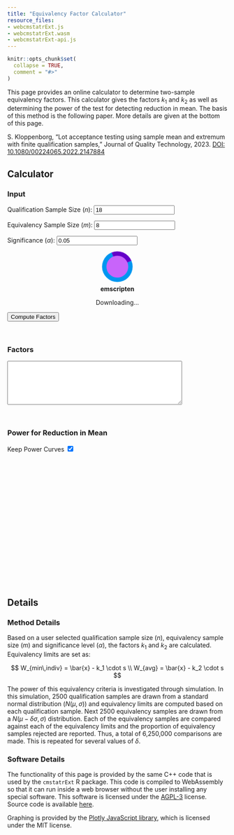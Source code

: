 ```yaml
---
title: "Equivalency Factor Calculator"
resource_files:
- webcmstatrExt.js
- webcmstatrExt.wasm
- webcmstatrExt-api.js
---
```


```r
knitr::opts_chunk$set(
  collapse = TRUE,
  comment = "#>"
)
```

This page provides an online calculator to determine two-sample equivalency
factors. This calculator gives the factors $k_1$ and $k_2$ as well as
determining the power of the test for detecting reduction in mean.
The basis of this method is the following paper. More details are given
at the bottom of this page.

S. Kloppenborg, "Lot acceptance testing using sample mean and extremum with finite qualification samples," Journal of Quality Technology, 2023.
[DOI: 10.1080/00224065.2022.2147884](https://doi.org/10.1080/00224065.2022.2147884)

## Calculator
### Input
<style>
  .emscripten { padding-right: 0; margin-left: auto; margin-right: auto; display: block; }
  textarea.emscripten { font-family: monospace; width: 80%; }
  div.emscripten { text-align: center; }
  div.emscripten_border { border: 1px solid black; }
  /* the canvas *must not* have any border or padding, or mouse coords will be wrong */
  canvas.emscripten { border: 0px none; background-color: black; }

  .spinner {
    height: 50px;
    width: 50px;
    margin: 0px auto;
    -webkit-animation: rotation .8s linear infinite;
    -moz-animation: rotation .8s linear infinite;
    -o-animation: rotation .8s linear infinite;
    animation: rotation 0.8s linear infinite;
    border-left: 10px solid rgb(0,150,240);
    border-right: 10px solid rgb(0,150,240);
    border-bottom: 10px solid rgb(0,150,240);
    border-top: 10px solid rgb(100,0,200);
    border-radius: 100%;
    background-color: rgb(200,100,250);
  }
  @-webkit-keyframes rotation {
    from {-webkit-transform: rotate(0deg);}
    to {-webkit-transform: rotate(360deg);}
  }
  @-moz-keyframes rotation {
    from {-moz-transform: rotate(0deg);}
    to {-moz-transform: rotate(360deg);}
  }
  @-o-keyframes rotation {
    from {-o-transform: rotate(0deg);}
    to {-o-transform: rotate(360deg);}
  }
  @keyframes rotation {
    from {transform: rotate(0deg);}
    to {transform: rotate(360deg);}
  }

</style>
<script src="https://cdn.plot.ly/plotly-2.17.1.min.js"></script>

<label for="int-n">Qualification Sample Size ($n$):</label>
<input type="number" id="int-n" min="3" value="18" step="1" required 
  onchange="this.value = Math.max(3, parseInt(this.value));" /><br />

<label for="int-m">Equivalency Sample Size ($m$):</label>
<input type="number" id="int-m" min="3" value="8" step="1" required
  onchange="this.value = Math.max(3, parseInt(this.value));" /><br />

<label for="double-alpha">Significance ($\alpha$):</label>
<input type="number" id="double-alpha"
  value="0.05" step="0.01" required
  onchange="this.value = Math.max(0.0001, Math.min(0.5, parseFloat(this.value)));" /><br />

<figure style="overflow:visible;" id="spinner"><div class="spinner"></div><center style="margin-top:0.5em"><strong>emscripten</strong></center></figure>
<div class="emscripten" id="status">Downloading...</div>
<div class="emscripten">
  <progress value="0" max="100" id="progress" hidden=1></progress>  
</div>
<script type='text/javascript'>
  var statusElement = document.getElementById('status');
  var progressElement = document.getElementById('progress');
  var spinnerElement = document.getElementById('spinner');

  var Module = {
    preRun: [],
    postRun: [],
    print: (function() {})(),
    canvas: (function() {})(),
    setStatus: function(text) {
      if (!Module.setStatus.last) Module.setStatus.last = { time: Date.now(), text: '' };
      if (text === Module.setStatus.last.text) return;
      var m = text.match(/([^(]+)\((\d+(\.\d+)?)\/(\d+)\)/);
      var now = Date.now();
      if (m && now - Module.setStatus.last.time < 30) return; // if this is a progress update, skip it if too soon
      Module.setStatus.last.time = now;
      Module.setStatus.last.text = text;
      if (m) {
        text = m[1];
        progressElement.value = parseInt(m[2])*100;
        progressElement.max = parseInt(m[4])*100;
        progressElement.hidden = false;
        spinnerElement.hidden = false;
      } else {
        progressElement.value = null;
        progressElement.max = null;
        progressElement.hidden = true;
        if (!text) spinnerElement.hidden = true;
      }
      statusElement.innerHTML = text;
    },
    totalDependencies: 0,
    monitorRunDependencies: function(left) {
      this.totalDependencies = Math.max(this.totalDependencies, left);
      Module.setStatus(left ? 'Preparing... (' + (this.totalDependencies-left) + '/' + this.totalDependencies + ')' : 'All downloads complete.');
    }
  };
  Module.setStatus('Downloading...');
  window.onerror = function() {
    Module.setStatus('Exception thrown, see JavaScript console');
    spinnerElement.style.display = 'none';
    Module.setStatus = function(text) {
      if (text) console.error('[post-exception status] ' + text);
    };
  };
</script>
<script src=webcmstatrExt.js async></script>
<script src="webcmstatrExt-api.js"></script>

<button id="compute-factors">Compute Factors</button><br />

### Factors

<textarea id="output" readonly style="width: 400px; height: 100px;"></textarea>
<br />

### Power for Reduction in Mean

<label for="keep-power">Keep Power Curves</label>
<input type="checkbox" id="keep-power" checked="true" />
<br />
<div id="power-plot" style="width:600px;height:300px;"></div>

<script type='text/javascript'>
  document.getElementById("int-n").addEventListener("input",
    (e) => validateSampleSize(e.target));
  document.getElementById("int-m").addEventListener("input",
    (e) => validateSampleSize(e.target));
  document.getElementById("double-alpha").addEventListener("input",
    (e) => validateSignificance(e.target));

  let power_curves = [];
  
  document.getElementById("compute-factors").addEventListener("click", async () => {
    let k1 = 0.;
    let k2 = 0.;
    const outArea = document.getElementById("output");
    const iN = validateSampleSize(document.getElementById("int-n"));
    const iM = validateSampleSize(document.getElementById("int-m"));
    const fA = validateSignificance(document.getElementById("double-alpha"));

    outArea.value = "";
    if(iN === "invalid" || iM === "invalid" || fA === "invalid") {
      console.log("Invalid input");
      return;
    }

    Module.setStatus("Calculating factors... (1/2)");

    // run the rest asyncronously
    setTimeout(function () {
      const factor_result = k_equiv_two_sample(Module, iN, iM, fA);
      k1 = factor_result.k1;
      k2 = factor_result.k2;

      outArea.value =
        `Factors for: alpha = ${fA}, n = ${iN}, m = ${iM}\nk1 = ${k1.toFixed(4)}\nk2 = ${k2.toFixed(4)}`;

      const power_result = power_mean(Module, iN, iM, k1, k2);

      var trace1 = {
        x: power_result.power_x,
        y: power_result.power_y,
        type: 'lines+markers',
        name: `n=${iN}, m=${iM}, alpha=${fA}`
      };
      
      const keep_power_elm = document.getElementById("keep-power");
      if(keep_power_elm.checked !== true) {
        power_curves = [];
      }
      power_curves.push(trace1);
      var layout = {
        xaxis: {
          title: 'Reduction in Mean (x SD)'
        },
        yaxis: {
          title: 'Rejection Rate'
        }
      };
      Plotly.newPlot('power-plot', power_curves, layout);

      Module.setStatus("");
    },
    0);
  });
</script>


## Details {.tabset}
### Method Details
Based on a user selected qualification sample size ($n$), equivalency
sample size ($m$) and significance level ($\alpha$), the factors
$k_1$ and $k_2$ are calculated. Equivalency limits are set as:

$$
W_{min\,indiv} = \bar{x} - k_1 \cdot s \\
W_{avg} = \bar{x} - k_2 \cdot s
$$

The power of this equivalency criteria is investigated through simulation.
In this simulation, 2500 qualification samples are drawn from a standard
normal distribution ($N(\mu, \sigma)$) and equivalency limits are computed
based on each qualification sample.
Next 2500 equivalency samples are drawn from a
$N(\mu-\delta\sigma, \sigma)$ distribution.
Each of the equivalency samples are compared against each of the equivalency
limits and the proportion of equivalency samples rejected are reported.
Thus, a total of 6,250,000 comparisons are made. This is repeated for several
values of $\delta$. 

### Software Details
The functionality of this page is provided by the same C++ code that is used
by the `cmstatrExt` R package. This code is compiled to WebAssembly so that
it can run inside a web browser without the user installing any special
software. This software is licensed under the
[AGPL-3](https://www.r-project.org/Licenses/AGPL-3) license.
Source code is available [here](https://github.com/cmstatr/cmstatrExt).

Graphing is provided by the
[Plotly JavaScript library](https://plotly.com/javascript/), which is
licensed under the MIT license.

